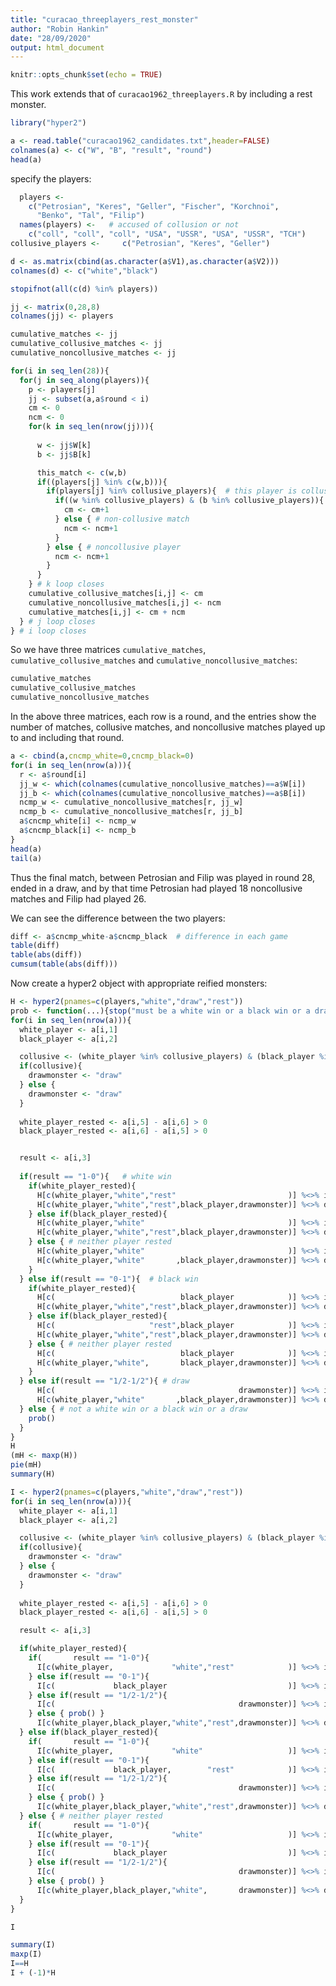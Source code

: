 ```yaml
---
title: "curacao_threeplayers_rest_monster"
author: "Robin Hankin"
date: "28/09/2020"
output: html_document
---
```


```r
knitr::opts_chunk$set(echo = TRUE)
```

This work extends that of `curacao1962_threeplayers.R` by including
a rest monster.


```r
library("hyper2")

a <- read.table("curacao1962_candidates.txt",header=FALSE)
colnames(a) <- c("W", "B", "result", "round")
head(a)
```

specify the players:

```r
  players <- 
    c("Petrosian", "Keres", "Geller", "Fischer", "Korchnoi",
      "Benko", "Tal", "Filip")
  names(players) <-   # accused of collusion or not
    c("coll", "coll", "coll", "USA", "USSR", "USA", "USSR", "TCH")
collusive_players <-     c("Petrosian", "Keres", "Geller")
 ```

```r
d <- as.matrix(cbind(as.character(a$V1),as.character(a$V2)))
colnames(d) <- c("white","black")

stopifnot(all(c(d) %in% players))

jj <- matrix(0,28,8)
colnames(jj) <- players

cumulative_matches <- jj
cumulative_collusive_matches <- jj
cumulative_noncollusive_matches <- jj

for(i in seq_len(28)){
  for(j in seq_along(players)){
    p <- players[j]
    jj <- subset(a,a$round < i)
    cm <- 0
    ncm <- 0
    for(k in seq_len(nrow(jj))){
      
      w <- jj$W[k]
      b <- jj$B[k]

      this_match <- c(w,b)
      if((players[j] %in% c(w,b))){
        if(players[j] %in% collusive_players){  # this player is collusive
          if((w %in% collusive_players) & (b %in% collusive_players)){  # both players collusive
            cm <- cm+1
          } else { # non-collusive match
            ncm <- ncm+1
          }
        } else { # noncollusive player
          ncm <- ncm+1
        }
      } 
    } # k loop closes
    cumulative_collusive_matches[i,j] <- cm
    cumulative_noncollusive_matches[i,j] <- ncm
    cumulative_matches[i,j] <- cm + ncm
  } # j loop closes
} # i loop closes
```

So we have three matrices `cumulative_matches`,
`cumulative_collusive_matches` and `cumulative_noncollusive_matches`:

```r
cumulative_matches
cumulative_collusive_matches
cumulative_noncollusive_matches
```

In the above three matrices, each row is a round, and the entries show
the number of matches, collusive matches, and noncollusive matches
played up to and including that round.




```r
a <- cbind(a,cncmp_white=0,cncmp_black=0)
for(i in seq_len(nrow(a))){
  r <- a$round[i]
  jj_w <- which(colnames(cumulative_noncollusive_matches)==a$W[i])
  jj_b <- which(colnames(cumulative_noncollusive_matches)==a$B[i])
  ncmp_w <- cumulative_noncollusive_matches[r, jj_w]
  ncmp_b <- cumulative_noncollusive_matches[r, jj_b]
  a$cncmp_white[i] <- ncmp_w
  a$cncmp_black[i] <- ncmp_b
}
head(a)
tail(a)
```

Thus the final match, between Petrosian and Filip was played in round
28, ended in a draw, and by that time Petrosian had played 18
noncollusive matches and Filip had played 26.

We can see the difference between the two players:

```r
diff <- a$cncmp_white-a$cncmp_black  # difference in each game
table(diff)
table(abs(diff))
cumsum(table(abs(diff)))
```

Now create a hyper2 object with appropriate reified monsters:


```r
H <- hyper2(pnames=c(players,"white","draw","rest"))
prob <- function(...){stop("must be a white win or a black win or a draw")}
for(i in seq_len(nrow(a))){
  white_player <- a[i,1]
  black_player <- a[i,2]

  collusive <- (white_player %in% collusive_players) & (black_player %in% collusive_players)
  if(collusive){
    drawmonster <- "draw"
  } else {
    drawmonster <- "draw"
  }
  
  white_player_rested <- a[i,5] - a[i,6] > 0
  black_player_rested <- a[i,6] - a[i,5] > 0


  result <- a[i,3]
  
  if(result == "1-0"){   # white win
    if(white_player_rested){
      H[c(white_player,"white","rest"                         )] %<>% inc
      H[c(white_player,"white","rest",black_player,drawmonster)] %<>% dec
    } else if(black_player_rested){
      H[c(white_player,"white"                                )] %<>% inc
      H[c(white_player,"white","rest",black_player,drawmonster)] %<>% dec
    } else { # neither player rested
      H[c(white_player,"white"                                )] %<>% inc
      H[c(white_player,"white"       ,black_player,drawmonster)] %<>% dec
    }
  } else if(result == "0-1"){  # black win
    if(white_player_rested){
      H[c(                            black_player            )] %<>% inc
      H[c(white_player,"white","rest",black_player,drawmonster)] %<>% dec
    } else if(black_player_rested){
      H[c(                     "rest",black_player            )] %<>% inc
      H[c(white_player,"white","rest",black_player,drawmonster)] %<>% dec
    } else { # neither player rested
      H[c(                            black_player            )] %<>% inc
      H[c(white_player,"white",       black_player,drawmonster)] %<>% dec
    }
  } else if(result == "1/2-1/2"){ # draw
      H[c(                                         drawmonster)] %<>% inc
      H[c(white_player,"white"       ,black_player,drawmonster)] %<>% dec
  } else { # not a white win or a black win or a draw
    prob()
  }
}
H
(mH <- maxp(H))
pie(mH)
summary(H)
```

```r
I <- hyper2(pnames=c(players,"white","draw","rest"))
for(i in seq_len(nrow(a))){
  white_player <- a[i,1]
  black_player <- a[i,2]

  collusive <- (white_player %in% collusive_players) & (black_player %in% collusive_players)
  if(collusive){
    drawmonster <- "draw"
  } else {
    drawmonster <- "draw"
  }
  
  white_player_rested <- a[i,5] - a[i,6] > 0
  black_player_rested <- a[i,6] - a[i,5] > 0

  result <- a[i,3]

  if(white_player_rested){  
    if(       result == "1-0"){ 
      I[c(white_player,             "white","rest"            )] %<>% inc
    } else if(result == "0-1"){ 
      I[c(             black_player                           )] %<>% inc
    } else if(result == "1/2-1/2"){                         
      I[c(                                         drawmonster)] %<>% inc
    } else { prob() }
      I[c(white_player,black_player,"white","rest",drawmonster)] %<>% dec
  } else if(black_player_rested){
    if(       result == "1-0"){ 
      I[c(white_player,             "white"                   )] %<>% inc
    } else if(result == "0-1"){ 
      I[c(             black_player,        "rest"            )] %<>% inc
    } else if(result == "1/2-1/2"){                         
      I[c(                                         drawmonster)] %<>% inc
    } else { prob() }
      I[c(white_player,black_player,"white","rest",drawmonster)] %<>% dec
  } else { # neither player rested
    if(       result == "1-0"){ 
      I[c(white_player,             "white"                   )] %<>% inc
    } else if(result == "0-1"){ 
      I[c(             black_player                           )] %<>% inc
    } else if(result == "1/2-1/2"){                         
      I[c(                                         drawmonster)] %<>% inc
    } else { prob() }
      I[c(white_player,black_player,"white",       drawmonster)] %<>% dec
  }
}

I

summary(I)
maxp(I)
I==H
I + (-1)*H
```


